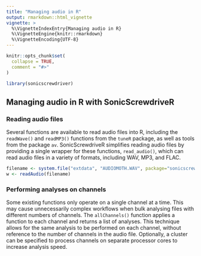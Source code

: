 ```yaml
---
title: "Managing audio in R"
output: rmarkdown::html_vignette
vignette: >
  %\VignetteIndexEntry{Managing audio in R}
  %\VignetteEngine{knitr::rmarkdown}
  %\VignetteEncoding{UTF-8}
---
```


```r
knitr::opts_chunk$set(
  collapse = TRUE,
  comment = "#>"
)
```

```r
library(sonicscrewdriver)
```

## Managing audio in R with SonicScrewdriveR

### Reading audio files
Several functions are available to read audio files into R, including the `readWave()` and `readMP3()` functions from the `tuneR` package, as well as tools from the package `av`. SonicScrewdriveR simplifies reading audio files by providing a single wrapper for these functions, `read_audio()`, which can read audio files in a variety of formats, including WAV, MP3, and FLAC. 

```r
filename <- system.file("extdata", "AUDIOMOTH.WAV", package="sonicscrewdriver")
w <- readAudio(filename)
```

### Performing analyses on channels

Some existing functions only operate on a single channel at a time. This may cause unnecessarily complex workflows when bulk analysing files with different numbers of channels. The `allChannels()` function applies a function to each channel and returns a list of analyses. This technique allows for the same analysis to be performed on each channel, without reference to the number of channels in the audio file. Optionally, a cluster can be specified to process channels on separate processor cores to increase analysis speed.
